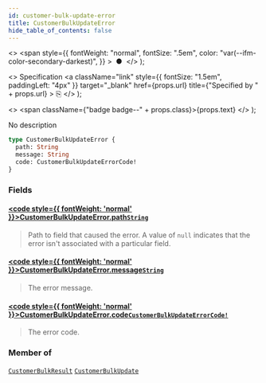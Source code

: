 ```yaml
---
id: customer-bulk-update-error
title: CustomerBulkUpdateError
hide_table_of_contents: false
---
```


  <>
    <span
      style={{
        fontWeight: "normal",
        fontSize: ".5em",
        color: "var(--ifm-color-secondary-darkest)",
      }}
    >
      &nbsp;●&nbsp;
    </span>
  </>
);

  <>
    Specification
    <a
      className="link"
      style={{ fontSize: "1.5em", paddingLeft: "4px" }}
      target="\_blank"
      href={props.url}
      title={"Specified by " + props.url}
    >
      ⎘
    </a>
  </>
);

  <>
    <span className={"badge badge--" + props.class}>{props.text}</span>
  </>
);

No description

```graphql
type CustomerBulkUpdateError {
  path: String
  message: String
  code: CustomerBulkUpdateErrorCode!
}
```

### Fields

#### [<code style={{ fontWeight: 'normal' }}>CustomerBulkUpdateError.<b>path</b></code>](#)<Bullet />[`String`](../../../api-reference/miscellaneous/scalars/string) <Badge class="secondary" text="scalar"/>

> Path to field that caused the error. A value of `null` indicates that the error isn't associated with a particular field.

#### [<code style={{ fontWeight: 'normal' }}>CustomerBulkUpdateError.<b>message</b></code>](#)<Bullet />[`String`](../../../api-reference/miscellaneous/scalars/string) <Badge class="secondary" text="scalar"/>

> The error message.

#### [<code style={{ fontWeight: 'normal' }}>CustomerBulkUpdateError.<b>code</b></code>](#)<Bullet />[`CustomerBulkUpdateErrorCode!`](../../../api-reference/users/enums/customer-bulk-update-error-code) <Badge class="secondary" text="non-null"/> <Badge class="secondary" text="enum"/>

> The error code.

### Member of

[`CustomerBulkResult`](../../../api-reference/users/objects/customer-bulk-result) <Badge class="secondary" text="object"/><Bullet />[`CustomerBulkUpdate`](../../../api-reference/users/objects/customer-bulk-update) <Badge class="secondary" text="object"/>
